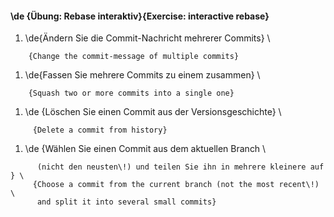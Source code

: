 ==== \de {'''Übung:'''  Rebase interaktiv}{'''Exercise:''' interactive rebase} ====

# \de{Ändern Sie die Commit-Nachricht mehrerer Commits} \
     {Change the commit-message of multiple commits}
# \de{Fassen Sie mehrere Commits zu einem zusammen} \
     {Squash two or more commits into a single one}
# \de {Löschen Sie einen Commit aus der Versionsgeschichte} \
      {Delete a commit from history}
# \de {Wählen Sie einen Commit aus dem aktuellen Branch \
       (nicht den neusten\!) und teilen Sie ihn in mehrere kleinere auf} \
      {Choose a commit from the current branch (not the most recent\!) \
       and split it into several small commits}
